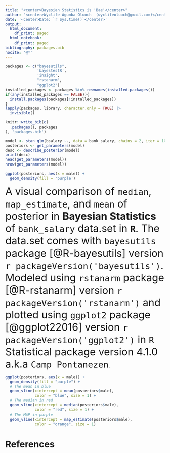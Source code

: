 ```yaml
---
title: "<center>Bayesian Statistics is 'Bae'</center>"
author: "<center>Wyclife Agumba Oluoch  (wyclifeoluoch@gmail.com)</center>"
date: '<center>Date: `r Sys.time()`</center>'
output:
  html_document:
    df_print: paged
  html_notebook:
    df_print: paged
bibliography: packages.bib
nocite: '@*'
---
```


```r
packages <- c("bayesutils",
              'bayestestR',
              'insight',
              "rstanarm",
              "ggplot2")
installed_packages <- packages %in% rownames(installed.packages())
if(any(installed_packages == FALSE)){
  install.packages(packages[!installed_packages])
}
lapply(packages, library, character.only = TRUE) |> 
  invisible()
```

```r
knitr::write_bib(c(
  .packages(), packages
), 'packages.bib')
```


```r
model <- stan_glm(bsalary ~., data = bank_salary, chains = 2, iter = 10000, warmup = 5000)
posteriors <- get_parameters(model)
desc <- describe_posterior(model)
print(desc)
head(get_parameters(model))
nrow(get_parameters(model))
```
```r
ggplot(posteriors, aes(x = male)) +
  geom_density(fill = 'purple')
```
<font size = '6'>A visual comparison of `median`, `map_estimate`, and `mean` of posterior in **Bayesian Statistics** of `bank_salary` data.set in **`R`**. The data.set comes with `bayesutils` package [@R-bayesutils] version `r packageVersion('bayesutils')`. Modeled using `rstanarm` package [@R-rstanarm] version `r packageVersion('rstanarm')` and plotted using `ggplot2` package [@ggplot22016] version `r packageVersion('ggplot2')` in `R` Statistical package version 4.1.0 a.k.a `Camp Pontanezen`</font>. 
```r
ggplot(posteriors, aes(x = male)) +
  geom_density(fill = "purple") +
  # The mean in blue
  geom_vline(xintercept = mean(posteriors$male), 
             color = "blue", size = 1) +
  # The median in red
  geom_vline(xintercept = median(posteriors$male), 
             color = "red", size = 1) +
  # The MAP in purple
  geom_vline(xintercept = map_estimate(posteriors$male), 
             color = "orange", size = 1)
```
# References